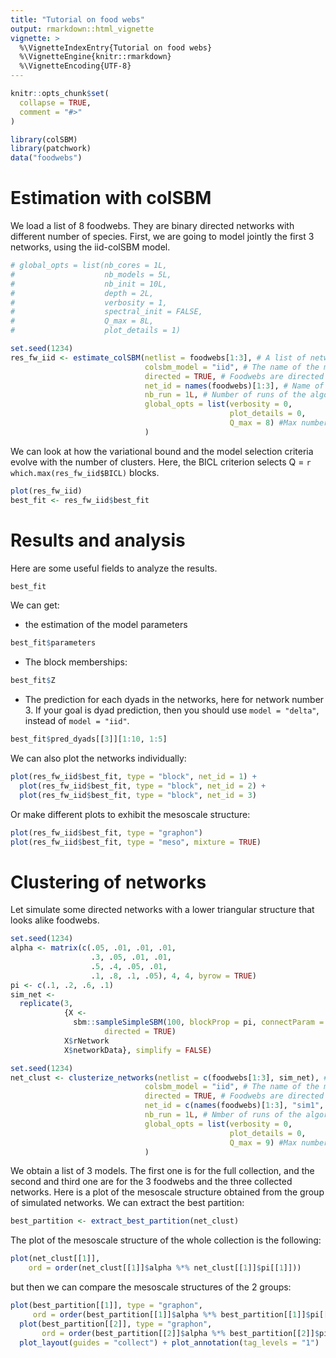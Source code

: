 ```yaml
---
title: "Tutorial on food webs"
output: rmarkdown::html_vignette
vignette: >
  %\VignetteIndexEntry{Tutorial on food webs}
  %\VignetteEngine{knitr::rmarkdown}
  %\VignetteEncoding{UTF-8}
---
```


```r
knitr::opts_chunk$set(
  collapse = TRUE,
  comment = "#>"
)
```

```r
library(colSBM)
library(patchwork)
data("foodwebs")
```

# Estimation with colSBM

We load a list of 8 foodwebs. They are binary directed networks with different 
number of species. First, we are going to model jointly the first $3$ networks,
using the iid-colSBM model.


```r
# global_opts = list(nb_cores = 1L, 
#                    nb_models = 5L, 
#                    nb_init = 10L,
#                    depth = 2L,
#                    verbosity = 1, 
#                    spectral_init = FALSE,
#                    Q_max = 8L, 
#                    plot_details = 1)

set.seed(1234)
res_fw_iid <- estimate_colSBM(netlist = foodwebs[1:3], # A list of networks
                              colsbm_model = "iid", # The name of the model
                              directed = TRUE, # Foodwebs are directed networks
                              net_id = names(foodwebs)[1:3], # Name of the networks
                              nb_run = 1L, # Number of runs of the algorithm
                              global_opts = list(verbosity = 0,
                                                 plot_details = 0,
                                                 Q_max = 8) #Max number of clusters
                              )
```

We can look at how the variational bound and the model selection criteria evolve with the number of clusters.
Here, the BICL criterion selects Q = `r which.max(res_fw_iid$BICL)` blocks.

```r
plot(res_fw_iid)
best_fit <- res_fw_iid$best_fit
```

# Results and analysis

Here are some useful fields to analyze the results.

```r
best_fit
```

We can get:

* the estimation of the model parameters

```r
best_fit$parameters
```

* The block memberships:

```r
best_fit$Z
```


* The prediction for each dyads in the networks, here for network number 3. If 
your goal is dyad prediction, then you should use `model = "delta"`, instead of 
`model = "iid"`.

```r
best_fit$pred_dyads[[3]][1:10, 1:5]
```

We can also plot the networks individually:

```r
plot(res_fw_iid$best_fit, type = "block", net_id = 1) + 
  plot(res_fw_iid$best_fit, type = "block", net_id = 2) +
  plot(res_fw_iid$best_fit, type = "block", net_id = 3) 
```

Or make different plots to exhibit the mesoscale structure:

```r
plot(res_fw_iid$best_fit, type = "graphon")
plot(res_fw_iid$best_fit, type = "meso", mixture = TRUE)
```

# Clustering of networks

Let simulate some directed networks with a lower triangular structure that looks 
alike foodwebs.

```r
set.seed(1234)
alpha <- matrix(c(.05, .01, .01, .01,
                  .3, .05, .01, .01,
                  .5, .4, .05, .01,
                  .1, .8, .1, .05), 4, 4, byrow = TRUE)
pi <- c(.1, .2, .6, .1)
sim_net <- 
  replicate(3, 
            {X <- 
              sbm::sampleSimpleSBM(100, blockProp = pi, connectParam = list(mean = alpha), 
                     directed = TRUE)
            X$rNetwork
            X$networkData}, simplify = FALSE)
```


```r
set.seed(1234)
net_clust <- clusterize_networks(netlist = c(foodwebs[1:3], sim_net), # A list of networks
                              colsbm_model = "iid", # The name of the model
                              directed = TRUE, # Foodwebs are directed networks
                              net_id = c(names(foodwebs)[1:3], "sim1", "sim2", "sim3"), # Name of the networks
                              nb_run = 1L, # Nmber of runs of the algorithm
                              global_opts = list(verbosity = 0,
                                                 plot_details = 0,
                                                 Q_max = 9) #Max number of clusters
                              )
```


We obtain a list of 3 models. 
The first one is for the full collection, and the second and third one are for 
the 3 foodwebs and the three collected networks. Here is a plot of the mesoscale structure obtained from the group of simulated networks. We can extract the best partition:

```r
best_partition <- extract_best_partition(net_clust)
```

The plot of the mesoscale structure of the whole collection is the following:

```r
plot(net_clust[[1]],
    ord = order(net_clust[[1]]$alpha %*% net_clust[[1]]$pi[[1]]))
```

but then we can compare the mesoscale structures of the 2 groups:

```r
plot(best_partition[[1]], type = "graphon",
     ord = order(best_partition[[1]]$alpha %*% best_partition[[1]]$pi[[1]]))  + 
  plot(best_partition[[2]], type = "graphon", 
       ord = order(best_partition[[2]]$alpha %*% best_partition[[2]]$pi[[1]])) +
  plot_layout(guides = "collect") + plot_annotation(tag_levels = "1")
```

